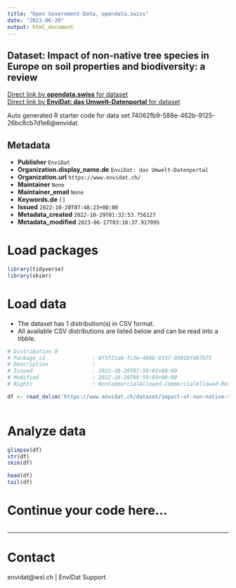 ```yaml
---
title: "Open Government Data, opendata.swiss"
date: "2023-06-20"
output: html_document
---
```


## Dataset: Impact of non-native tree species in Europe on soil properties and biodiversity: a review



[Direct link by **opendata.swiss** for dataset](https://opendata.swiss/de/dataset/impact-of-non-native-tree-species-in-europe-on-soil-properties-and-biodiversity-a-review)<br>
[Direct link by **EnviDat: das Umwelt-Datenportal** for dataset](https://www.envidat.ch/#/metadata/impact-of-non-native-tree-species-in-europe-on-soil-properties-and-biodiversity)

Auto generated R starter code for data set 74062fb9-588e-462b-9125-26bc8cb7d1e6@envidat.

## Metadata

- **Publisher** `EnviDat`
- **Organization.display_name.de** `EnviDat: das Umwelt-Datenportal`
- **Organization.url** `https://www.envidat.ch/`
- **Maintainer** `None`
- **Maintainer_email** `None`
- **Keywords.de** `[]`
- **Issued** `2022-10-20T07:48:23+00:00`
- **Metadata_created** `2022-10-29T01:32:53.756127`
- **Metadata_modified** `2023-06-17T03:18:37.917095`


# Load packages

```r

library(tidyverse)
library(skimr)

```

# Load data

-   The dataset has 1 distribution(s) in CSV format.
-   All available CSV distributions are listed below and can be read into a tibble.

```r

# Distribution 0
# Package_id               : 6f5f21a6-fc3e-4b68-9337-05018fd87b75
# Description              : 
# Issued                   : 2022-10-20T07:50:01+00:00
# Modified                 : 2022-10-20T09:50:03+00:00
# Rights                   : NonCommercialAllowed-CommercialAllowed-ReferenceRequired

df <- read_delim('https://www.envidat.ch/dataset/impact-of-non-native-tree-species-in-europe-on-soil-properties-and-biodiversity/resource/84c48309-eef7-4b07-baa2-59a0a1d75015')



```

# Analyze data

```r

glimpse(df)
str(df)
skim(df)

head(df)
tail(df)

```

# Continue your code here...

```r

```

------------------------------------------------------------------------

# Contact

envidat@wsl.ch | EnviDat Support
